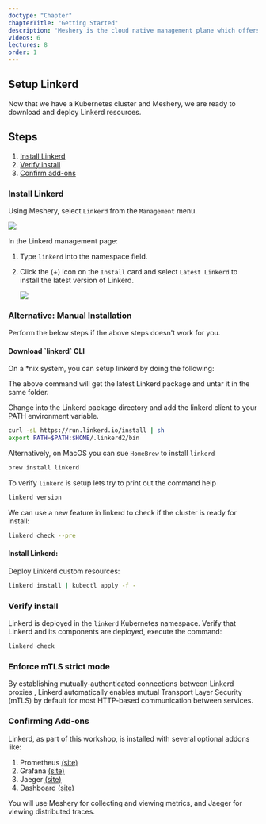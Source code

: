 ```yaml
---
doctype: "Chapter"
chapterTitle: "Getting Started"
description: "Meshery is the cloud native management plane which offers lifecycle, configuration, and performance management of service meshes and their workloads."
videos: 6
lectures: 8
order: 1
---
```



<ChapterStyle>

<h2 class="chapter-sub-heading">Setup Linkerd</h2>

Now that we have a Kubernetes cluster and Meshery, we are ready to download and deploy Linkerd resources.

<h2 class="chapter-sub-heading">Steps</h2>

1. [Install Linkerd](#1)
1. [Verify install](#2)
1. [Confirm add-ons](#3)

<h3 class="chapter-sub-heading">
  <a name="1">Install Linkerd</a>
</h3>

Using Meshery, select `Linkerd` from the `Management` menu.

<a href={LinkerdAdapter}>
  <img src={LinkerdAdapter} />
</a>

In the Linkerd management page:

1. Type `linkerd` into the namespace field.
1. Click the (+) icon on the `Install` card and select `Latest Linkerd` to install the latest version of Linkerd.

   <a href={InstallLinkerd}>
     <img src={InstallLinkerd} align="center" />
   </a>

<h3>Alternative: Manual Installation</h3>

Perform the below steps if the above steps doesn't work for you.

<h4 class="chapter-alt-heading">Download `linkerd` CLI</h4>

On a \*nix system, you can setup linkerd by doing the following:

The above command will get the latest Linkerd package and untar it in the same folder.

Change into the Linkerd package directory and add the linkerd client to your PATH environment variable.

```sh
curl -sL https://run.linkerd.io/install | sh
export PATH=$PATH:$HOME/.linkerd2/bin
```

Alternatively, on MacOS you can sue `HomeBrew` to install `linkerd`

```sh
brew install linkerd
```

To verify `linkerd` is setup lets try to print out the command help

```sh
linkerd version
```

We can use a new feature in linkerd to check if the cluster is ready for install:

```sh
linkerd check --pre
```

<h4 class="chapter-alt-heading">Install Linkerd:</h4>

Deploy Linkerd custom resources:

```sh
linkerd install | kubectl apply -f -
```

<h3 class="chapter-sub-heading">
  <a name="2">Verify install</a>
</h3>

Linkerd is deployed in the `linkerd` Kubernetes namespace. Verify that Linkerd and its components are deployed, execute the command:

```sh
linkerd check
```

<h3 class="chapter-sub-heading">
  <a>Enforce mTLS strict mode</a>
</h3>

By establishing mutually-authenticated connections between Linkerd proxies , Linkerd automatically enables mutual Transport Layer Security (mTLS) by default for most HTTP-based communication between services.

<h3 class="chapter-sub-heading">
  <a name="3">Confirming Add-ons</a>
</h3>

Linkerd, as part of this workshop, is installed with several optional addons like:

1. Prometheus <a href="https://prometheus.io/">(site)</a>
2. Grafana <a href="https://grafana.com/">(site)</a>
3. Jaeger <a href="https://www.jaegertracing.io/">(site)</a>
4. Dashboard <a href="https://linkerd.io/2.10/reference/architecture/#dashboard">(site)</a>

You will use Meshery for collecting and viewing metrics, and Jaeger for viewing distributed traces.

</ChapterStyle>
